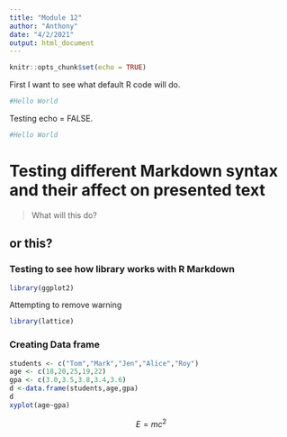 ```yaml
---
title: "Module 12"
author: "Anthony"
date: "4/2/2021"
output: html_document
---
```


```r
knitr::opts_chunk$set(echo = TRUE)
```

First I want to see what default R code will do.
```r
#Hello World
```
Testing echo = FALSE.
```r
#Hello World
```
# Testing different Markdown syntax and their affect on presented text
> What will this do?

## or this?

### Testing to see how library works with R Markdown
```r
library(ggplot2)

```
Attempting to remove warning
```r
library(lattice)
```
### Creating Data frame
```r
students <- c("Tom","Mark","Jen","Alice","Roy")
age <- c(18,20,25,19,22)
gpa <- c(3.0,3.5,3.8,3.4,3.6)
d <-data.frame(students,age,gpa)
d
xyplot(age~gpa)
```
$$E=mc^2$$